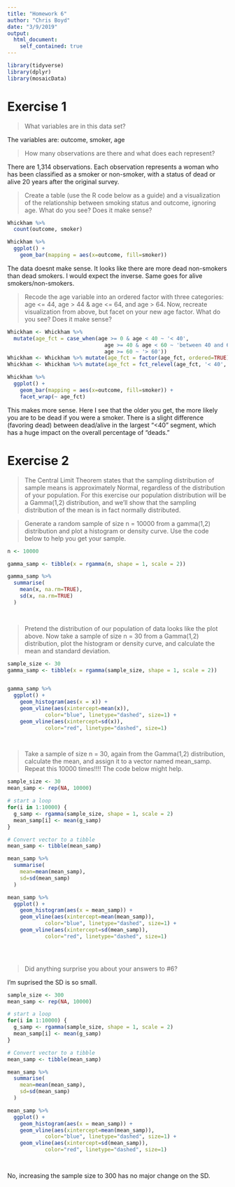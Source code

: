 ```yaml
---
title: "Homework 6"
author: "Chris Boyd"
date: "3/9/2019"
output:
  html_document:
    self_contained: true
---
```


```r
library(tidyverse)
library(dplyr)
library(mosaicData)
```

# Exercise 1

> What variables are in this data set?

The variables are: outcome, smoker, age

> How many observations are there and what does each represent?

There are 1,314 observations.  Each observation represents a woman who has been classified as a smoker or non-smoker, with a status of dead or alive 20 years after the original survey.

> Create a table (use the R code below as a guide) and a visualization of the relationship between smoking status and outcome, ignoring age. What do you see? Does it make sense?

```r
Whickham %>% 
  count(outcome, smoker) 
```
```r
Whickham %>% 
  ggplot() +
    geom_bar(mapping = aes(x=outcome, fill=smoker))

```

The data doesnt make sense.   It looks like there are more dead non-smokers than dead smokers.   I would expect the inverse.   Same goes for alive smokers/non-smokers.

> Recode the age variable into an ordered factor with three categories: age <= 44, age > 44 & age <= 64, and age > 64. Now, recreate visualization from above, but facet on your new age factor. What do you see? Does it make sense?

```r
Whickham <- Whickham %>% 
  mutate(age_fct = case_when(age >= 0 & age < 40 ~ '< 40',
                               age >= 40 & age < 60 ~ 'between 40 and 60',
                               age >= 60 ~ '> 60'))
Whickham <- Whickham %>% mutate(age_fct = factor(age_fct, ordered=TRUE))
Whickham <- Whickham %>% mutate(age_fct = fct_relevel(age_fct, '< 40', 'between 40 and 60', '>60'))

Whickham %>% 
  ggplot() +
    geom_bar(mapping = aes(x=outcome, fill=smoker)) +
    facet_wrap(~ age_fct)

```

This makes more sense.   Here I see that the older you get, the more likely you are to be dead if you were a smoker.    There is a slight difference (favoring dead) between dead/alive in the largest "<40" segment, which has a huge impact on the overall percentage of "deads."

# Exercise 2

>The Central Limit Theorem states that the sampling distribution of sample means is approximately Normal, regardless of the distribution of your population. For this exercise our population distribution will be a Gamma(1,2) distribution, and we’ll show that the sampling distribution of the mean is in fact normally distributed.

>Generate a random sample of size n = 10000 from a gamma(1,2) distribution and plot a histogram or density curve. Use the code below to help you get your sample.

```r
n <- 10000

gamma_samp <- tibble(x = rgamma(n, shape = 1, scale = 2)) 

gamma_samp %>%
  summarise(
    mean(x, na.rm=TRUE),
    sd(x, na.rm=TRUE)
  )

 

```

> Pretend the distribution of our population of data looks like the plot above. Now take a sample of size n = 30 from a Gamma(1,2) distribution, plot the histogram or density curve, and calculate the mean and standard deviation.

```r

sample_size <- 30
gamma_samp <- tibble(x = rgamma(sample_size, shape = 1, scale = 2))


gamma_samp %>% 
  ggplot() +
    geom_histogram(aes(x = x)) +
    geom_vline(aes(xintercept=mean(x)),
            color="blue", linetype="dashed", size=1) + 
    geom_vline(aes(xintercept=sd(x)),
            color="red", linetype="dashed", size=1)  

  
```

> Take a sample of size n = 30, again from the Gamma(1,2) distribution, calculate the mean, and assign it to a vector named mean_samp. Repeat this 10000 times!!!! The code below might help.

```r

sample_size <- 30
mean_samp <- rep(NA, 10000)

# start a loop
for(i in 1:10000) {
  g_samp <- rgamma(sample_size, shape = 1, scale = 2)
  mean_samp[i] <- mean(g_samp)
}

# Convert vector to a tibble
mean_samp <- tibble(mean_samp)

mean_samp %>%
  summarise(
    mean=mean(mean_samp),
    sd=sd(mean_samp)
  )

mean_samp %>% 
  ggplot() +
    geom_histogram(aes(x = mean_samp)) +
    geom_vline(aes(xintercept=mean(mean_samp)),
            color="blue", linetype="dashed", size=1) + 
    geom_vline(aes(xintercept=sd(mean_samp)),
            color="red", linetype="dashed", size=1)  


  
```
> Did anything surprise you about your answers to #6?

I'm suprised the SD is so small.


```r

sample_size <- 300
mean_samp <- rep(NA, 10000)

# start a loop
for(i in 1:10000) {
  g_samp <- rgamma(sample_size, shape = 1, scale = 2)
  mean_samp[i] <- mean(g_samp)
}

# Convert vector to a tibble
mean_samp <- tibble(mean_samp)

mean_samp %>%
  summarise(
    mean=mean(mean_samp),
    sd=sd(mean_samp)
  )

mean_samp %>% 
  ggplot() +
    geom_histogram(aes(x = mean_samp)) +
    geom_vline(aes(xintercept=mean(mean_samp)),
            color="blue", linetype="dashed", size=1) + 
    geom_vline(aes(xintercept=sd(mean_samp)),
            color="red", linetype="dashed", size=1)  

  
```
No, increasing the sample size to 300 has no major change on the SD. 


